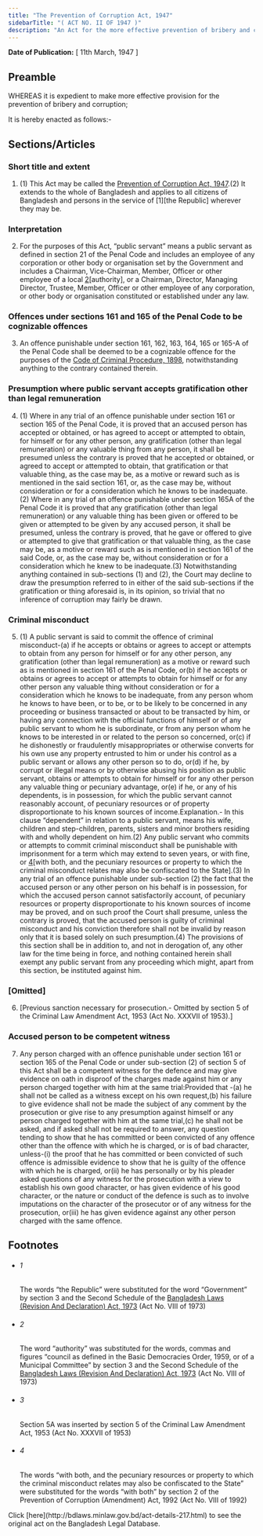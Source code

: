 ```yaml
---
title: "The Prevention of Corruption Act, 1947"
sidebarTitle: "( ACT NO. II OF 1947 )"
description: "An Act for the more effective prevention of bribery and corruption.♣"
---
```


**Date of Publication:** [ 11th March, 1947 ]

## Preamble

WHEREAS it is expedient to make more effective provision for the prevention of bribery and corruption;

It is hereby enacted as follows:-

## Sections/Articles

### Short title and extent

1. (1) This Act may be called the [Prevention of Corruption Act, 1947](/laws/volume-10/act-217 "Prevention of Corruption Act, 1947").(2) It extends to the whole of Bangladesh and applies to all citizens of Bangladesh and persons in the service of [1][the Republic] wherever they may be.

### Interpretation

2. For the purposes of this Act, “public servant” means a public servant as defined in section 21 of the Penal Code and includes an employee of any corporation or other body or organisation set by the Government and includes a Chairman, Vice-Chairman, Member, Officer or other employee of a local [2](1)[authority], or a Chairman, Director, Managing Director, Trustee, Member, Officer or other employee of any corporation, or other body or organisation constituted or established under any law.

### Offences under sections 161 and 165 of the Penal Code to be cognizable offences

3. An offence punishable under section 161, 162, 163, 164, 165 or 165-A of the Penal Code shall be deemed to be a cognizable offence for the purposes of the [Code of Criminal Procedure, 1898](/laws/volume-4/act-75 "Code of Criminal Procedure, 1898"), notwithstanding anything to the contrary contained therein.

### Presumption where public servant accepts gratification other than legal remuneration

4. (1) Where in any trial of an offence punishable under section 161 or section 165 of the Penal Code, it is proved that an accused person has accepted or obtained, or has agreed to accept or attempted to obtain, for himself or for any other person, any gratification (other than legal remuneration) or any valuable thing from any person, it shall be presumed unless the contrary is proved that he accepted or obtained, or agreed to accept or attempted to obtain, that gratification or that valuable thing, as the case may be, as a motive or reward such as is mentioned in the said section 161, or, as the case may be, without consideration or for a consideration which he knows to be inadequate.(2) Where in any trial of an offence punishable under section 165A of the Penal Code it is proved that any gratification (other than legal remuneration) or any valuable thing has been given or offered to be given or attempted to be given by any accused person, it shall be presumed, unless the contrary is proved, that he gave or offered to give or attempted to give that gratification or that valuable thing, as the case may be, as a motive or reward such as is mentioned in section 161 of the said Code, or, as the case may be, without consideration or for a consideration which he knew to be inadequate.(3) Notwithstanding anything contained in sub-sections (1) and (2), the Court may decline to draw the presumption referred to in either of the said sub-sections if the gratification or thing aforesaid is, in its opinion, so trivial that no inference of corruption may fairly be drawn.

### Criminal misconduct

5. (1) A public servant is said to commit the offence of criminal misconduct-(a) if he accepts or obtains or agrees to accept or attempts to obtain from any person for himself or for any other person, any gratification (other than legal remuneration) as a motive or reward such as is mentioned in section 161 of the Penal Code, or(b) if he accepts or obtains or agrees to accept or attempts to obtain for himself or for any other person any valuable thing without consideration or for a consideration which he knows to be inadequate, from any person whom he knows to have been, or to be, or to be likely to be concerned in any proceeding or business transacted or about to be transacted by him, or having any connection with the official functions of himself or of any public servant to whom he is subordinate, or from any person whom he knows to be interested in or related to the person so concerned, or(c) if he dishonestly or fraudulently misappropriates or otherwise converts for his own use any property entrusted to him or under his control as a public servant or allows any other person so to do, or(d) if he, by corrupt or illegal means or by otherwise abusing his position as public servant, obtains or attempts to obtain for himself or for any other person any valuable thing or pecuniary advantage, or(e) if he, or any of his dependents, is in possession, for which the public servant cannot reasonably account, of pecuniary resources or of property disproportionate to his known sources of income.Explanation.- In this clause “dependent” in relation to a public servant, means his wife, children and step-children, parents, sisters and minor brothers residing with and wholly dependent on him.(2) Any public servant who commits or attempts to commit criminal misconduct shall be punishable with imprisonment for a term which may extend to seven years, or with fine, or [4](1)[with both, and the pecuniary resources or property to which the criminal misconduct relates may also be confiscated to the State].(3) In any trial of an offence punishable under sub-section (2) the fact that the accused person or any other person on his behalf is in possession, for which the accused person cannot satisfactorily account, of pecuniary resources or property disproportionate to his known sources of income may be proved, and on such proof the Court shall presume, unless the contrary is proved, that the accused person is guilty of criminal misconduct and his conviction therefore shall not be invalid by reason only that it is based solely on such presumption.(4) The provisions of this section shall be in addition to, and not in derogation of, any other law for the time being in force, and nothing contained herein shall exempt any public servant from any proceeding which might, apart from this section, be instituted against him.

### [Omitted]

6. [Previous sanction necessary for prosecution.- Omitted by section 5 of the Criminal Law Amendment Act, 1953 (Act No. XXXVII of 1953).]

### Accused person to be competent witness

7. Any person charged with an offence punishable under section 161 or section 165 of the Penal Code or under sub-section (2) of section 5 of this Act shall be a competent witness for the defence and may give evidence on oath in disproof of the charges made against him or any person charged together with him at the same trial:Provided that -(a) he shall not be called as a witness except on his own request,(b) his failure to give evidence shall not be made the subject of any comment by the prosecution or give rise to any presumption against himself or any person charged together with him at the same trial,(c) he shall not be asked, and if asked shall not be required to answer, any question tending to show that he has committed or been convicted of any offence other than the offence with which he is charged, or is of bad character, unless-(i) the proof that he has committed or been convicted of such offence is admissible evidence to show that he is guilty of the offence with which he is charged, or(ii) he has personally or by his pleader asked questions of any witness for the prosecution with a view to establish his own good character, or has given evidence of his good character, or the nature or conduct of the defence is such as to involve imputations on the character of the prosecutor or of any witness for the prosecution, or(iii) he has given evidence against any other person charged with the same offence.

## Footnotes

- ###### 1

  The words “the Republic” were substituted for the word “Government” by section 3 and the Second Schedule of the [Bangladesh Laws (Revision And Declaration) Act, 1973](/laws/volume-17/act-430 "Bangladesh Laws (Revision And Declaration) Act, 1973") (Act No. VIII of 1973)

- ###### 2

  The word “authority” was substituted for the words, commas and figures “council as defined in the Basic Democracies Order, 1959, or of a Municipal Committee” by section 3 and the Second Schedule of the [Bangladesh Laws (Revision And Declaration) Act, 1973](/laws/volume-17/act-430 "Bangladesh Laws (Revision And Declaration) Act, 1973") (Act No. VIII of 1973)

- ###### 3

  Section 5A was inserted by section 5 of the Criminal Law Amendment Act, 1953 (Act No. XXXVII of 1953)

- ###### 4

  The words “with both, and the pecuniary resources or property to which the criminal misconduct relates may also be confiscated to the State” were substituted for the words “with both” by section 2 of the Prevention of Corruption (Amendment) Act, 1992 (Act No. VIII of 1992)

<Note>
  Click [here](http://bdlaws.minlaw.gov.bd/act-details-217.html) to see the original act on the Bangladesh Legal Database.
</Note>
